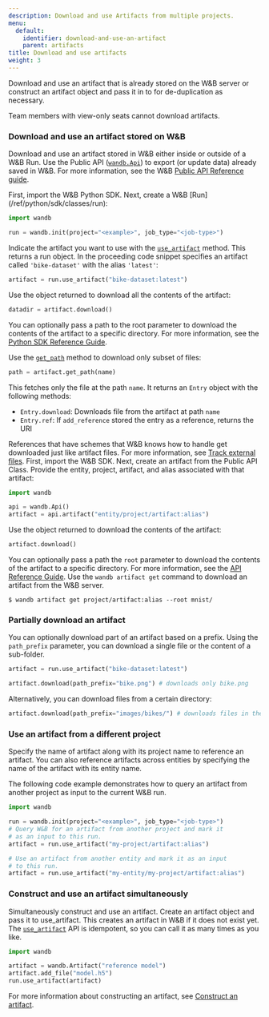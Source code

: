 ```yaml
---
description: Download and use Artifacts from multiple projects.
menu:
  default:
    identifier: download-and-use-an-artifact
    parent: artifacts
title: Download and use artifacts
weight: 3
---
```


Download and use an artifact that is already stored on the W&B server or construct an artifact object and pass it in to for de-duplication as necessary.

<Note>
Team members with view-only seats cannot download artifacts.
</Note>


### Download and use an artifact stored on W&B

Download and use an artifact stored in W&B either inside or outside of a W&B Run. Use the Public API ([`wandb.Api`](/ref/python/public-api/api)) to export (or update data) already saved in W&B. For more information, see the W&B [Public API Reference guide](/ref/python/public-api/index).

<Tabs>
<Tab title="During a run">
First, import the W&B Python SDK. Next, create a W&B [Run](/ref/python/sdk/classes/run):

```python
import wandb

run = wandb.init(project="<example>", job_type="<job-type>")
```

Indicate the artifact you want to use with the [`use_artifact`](/ref/python/sdk/classes/run#use_artifact) method. This returns a run object. In the proceeding code snippet specifies an artifact called `'bike-dataset'` with the alias `'latest'`:

```python
artifact = run.use_artifact("bike-dataset:latest")
```

Use the object returned to download all the contents of the artifact:

```python
datadir = artifact.download()
```

You can optionally pass a path to the root parameter to download the contents of the artifact to a specific directory. For more information, see the [Python SDK Reference Guide](/ref/python/sdk/classes/artifact#download).

Use the [`get_path`](/ref/python/sdk/classes/artifact#get_path) method to download only subset of files:

```python
path = artifact.get_path(name)
```

This fetches only the file at the path `name`. It returns an `Entry` object with the following methods:

* `Entry.download`: Downloads file from the artifact at path `name`
* `Entry.ref`: If `add_reference` stored the entry as a reference, returns the URI

References that have schemes that W&B knows how to handle get downloaded just like artifact files. For more information, see [Track external files](/guides/core/artifacts/track-external-files).
</Tab>
<Tab title="Outside of a run">
First, import the W&B SDK. Next, create an artifact from the Public API Class. Provide the entity, project, artifact, and alias associated with that artifact:

```python
import wandb

api = wandb.Api()
artifact = api.artifact("entity/project/artifact:alias")
```

Use the object returned to download the contents of the artifact:

```python
artifact.download()
```

You can optionally pass a path the `root` parameter to download the contents of the artifact to a specific directory. For more information, see the [API Reference Guide](/ref/python/sdk/classes/artifact#download).
</Tab>
<Tab title="W&B CLI">
Use the `wandb artifact get` command to download an artifact from the W&B server.

```
$ wandb artifact get project/artifact:alias --root mnist/
```
</Tab>
</Tabs>


### Partially download an artifact

You can optionally download part of an artifact based on a prefix. Using the `path_prefix` parameter, you can download a single file or the content of a sub-folder.

```python
artifact = run.use_artifact("bike-dataset:latest")

artifact.download(path_prefix="bike.png") # downloads only bike.png
```

Alternatively, you can download files from a certain directory:

```python
artifact.download(path_prefix="images/bikes/") # downloads files in the images/bikes directory
```
### Use an artifact from a different project

Specify the name of artifact along with its project name to reference an artifact. You can also reference artifacts across entities by specifying the name of the artifact with its entity name.

The following code example demonstrates how to query an artifact from another project as input to the current W&B run.

```python
import wandb

run = wandb.init(project="<example>", job_type="<job-type>")
# Query W&B for an artifact from another project and mark it
# as an input to this run.
artifact = run.use_artifact("my-project/artifact:alias")

# Use an artifact from another entity and mark it as an input
# to this run.
artifact = run.use_artifact("my-entity/my-project/artifact:alias")
```

### Construct and use an artifact simultaneously

Simultaneously construct and use an artifact. Create an artifact object and pass it to use_artifact. This creates an artifact in W&B if it does not exist yet. The [`use_artifact`](/ref/python/sdk/classes/run#use_artifact) API is idempotent, so you can call it as many times as you like.

```python
import wandb

artifact = wandb.Artifact("reference model")
artifact.add_file("model.h5")
run.use_artifact(artifact)
```

For more information about constructing an artifact, see [Construct an artifact](/guides/core/artifacts/construct-an-artifact).